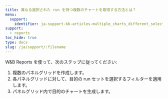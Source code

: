```yaml
---
title: 異なる選択された run を持つ複数のチャートを取得する方法とは？
menu:
  support:
    identifier: ja-support-kb-articles-multiple_charts_different_selected_runs
support:
  - reports
toc_hide: true
type: docs
slug: /ja/support/:filename
---
```

W&B Reports を使って、次のステップに従ってください:

1. 複数のパネルグリッドを作成します。
2. 各パネルグリッドに対して、目的の run セットを選択するフィルターを適用します。
3. パネルグリッド内で目的のチャートを生成します。